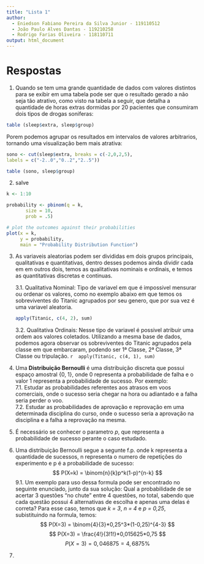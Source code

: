 ```yaml
---
title: "Lista 1"
author: 
  - Eniedson Fabiano Pereira da Silva Junior - 119110512  
  - João Paulo Alves Dantas - 119210258  
  - Rodrigo Farias Oliveira - 118110711
output: html_document
---
```


# Respostas

1. Quando se tem uma grande quantidade de dados com valores distintos para se exibir em uma tabela pode ser que o resultado gerado a não seja tão atrativo, como visto na tabela a seguir, que detalha a quantidade de horas extras dormidas por 20 pacientes que consumiram dois tipos de drogas soniferas: 

``` r
table (sleep$extra, sleep$group)
```

Porem podemos agrupar os resultados em intervalos de valores arbitrarios, tornando uma visualização bem mais atrativa: 
```r
sono <- cut(sleep$extra, breaks = c(-2,0,2,5), 
labels = c("-2..0","0..2","2..5"))

table (sono, sleep$group)
```

2. salve

``` r
k <- 1:10

probability <- pbinom(q = k,
       size = 10,
       prob = .5)

# plot the outcomes against their probabilities
plot(x = k, 
     y = probability,
     main = "Probability Distribution Function") 
```

3. As variaveis aleatorias podem ser divididas em dois grupos principais, qualitativas e quantitativas, dentro desses podemos ainda dividir cada em em outros dois, temos as qualitativas nominais e ordinais, e temos as quantitativas discretas e continuas.

    3.1. Qualitativa Nominal: Tipo de variavel em que é impossivel mensurar ou ordenar os valores, como no exemplo abaixo em que temos os sobreviventes do Titanic agrupados por seu genero, que por sua vez é uma variavel aleatoria.

    ``` r
    apply(Titanic, c(4, 2), sum)
    ```
  
  
    3.2. Qualitativa Ordinais: Nesse tipo de variavel é possivel atribuir uma ordem aos valores coletados. Utilizando a mesma base de dados, podemos agora observar os sobreviventes do Titanic agrupados pela classe em que embarcaram, podendo ser 1ª Classe, 2ª Classe, 3ª Classe ou tripulação.
    ``` r
    apply(Titanic, c(4, 1), sum)
    ```
  
7. Uma **Distribuição Bernoulli** é uma distribuição discreta que possui espaço amostral {0, 1}, onde 0 representa a probabilidade de falha e o valor 1 representa a probabilidade de sucesso. Por exemplo:  
    7.1. Estudar as probabilidades referentes aos atrasos em voos comerciais, onde o sucesso seria chegar na hora ou adiantado e a falha seria perder o voo.  
    7.2. Estudar as probabilidades de aprovação e reprovação em uma determinada disciplina do curso, onde o sucesso seria a aprovação na disciplina e a falha a reprovação na mesma.  
  
8. É necessário se conhecer o parametro *p*, que representa a probabilidade de sucesso perante o caso estudado.

9. Uma distribuição Bernoulli segue a segunte f.p. onde k representa a quantidade de sucessos, n representa o numero de repetições do experimento e p é a probabilidade de sucesso:
$$
  P(X=k) = \binom{n}{k}p^k(1-p)^{n-k}
$$
    9.1. Um exemplo para uso dessa formula pode ser encontrado no seguinte enunciado, junto da sua solução:
    Qual a probabilidade de se acertar 3 questões "no chute" entre 4 questões, no total, sabendo que cada questão   possui 4 alternativas de escolha e apenas uma delas é correta?
    Para esse caso, temos que *k = 3*, *n = 4* e *p = 0,25*, subistituindo na formula, temos:
    $$
      P(X=3) = \binom{4}{3}*0,25^3*(1-0,25)^{4-3}
    $$
    $$
      P(X=3) = \frac{4!}{3!1!}*0,015625*0,75
    $$
    $$
      P(X=3) = 0,046875 = 4,6875\%
    $$
  
10. 